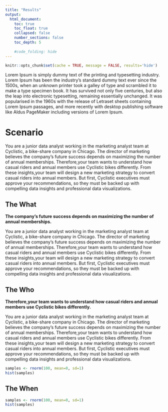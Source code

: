```yaml
---
title: "Results"
output:
  html_document:
    toc: true
    toc_float: true
    collapsed: false
    number_sections: false
    toc_depth: 5
    
    #code_folding: hide
---
```


```r
knitr::opts_chunk$set(cache = TRUE, message = FALSE, results='hide')
```
Lorem Ipsum is simply dummy text of the printing and typesetting industry. Lorem Ipsum has been the industry's standard dummy text ever since the 1500s, when an unknown printer took a galley of type and scrambled it to make a type specimen book. It has survived not only five centuries, but also the leap into electronic typesetting, remaining essentially unchanged. It was popularised in the 1960s with the release of Letraset sheets containing Lorem Ipsum passages, and more recently with desktop publishing software like Aldus PageMaker including versions of Lorem Ipsum.

# **Scenario**

You are a junior data analyst working in the marketing analyst team at Cyclistic, a bike-share company in Chicago. The director of marketing believes the company’s future success depends on maximizing the number of annual memberships. Therefore,your team wants to understand how casual riders and annual members use Cyclistic bikes differently. From these insights,your team will design a new marketing strategy to convert casual riders into annual members. But first, Cyclistic executives
must approve your recommendations, so they must be backed up with compelling data insights and professional data
visualizations.


## **The What**

**The company’s future success depends on maximizing the number of annual memberships.** 

You are a junior data analyst working in the marketing analyst team at Cyclistic, a bike-share company in Chicago. The director of marketing believes the company’s future success depends on maximizing the number of annual memberships. Therefore,your team wants to understand how casual riders and annual members use Cyclistic bikes differently. From these insights,your team will design a new marketing strategy to convert casual riders into annual members. But first, Cyclistic executives
must approve your recommendations, so they must be backed up with compelling data insights and professional data
visualizations.

## **The Who**

**Therefore,your team wants to understand how casual riders and annual members use Cyclistic bikes differently.**

You are a junior data analyst working in the marketing analyst team at Cyclistic, a bike-share company in Chicago. The director of marketing believes the company’s future success depends on maximizing the number of annual memberships. Therefore,your team wants to understand how casual riders and annual members use Cyclistic bikes differently. From these insights,your team will design a new marketing strategy to convert casual riders into annual members. But first, Cyclistic executives
must approve your recommendations, so they must be backed up with compelling data insights and professional data
visualizations.

```r
samples <- rnorm(100, mean=0, sd=1)
hist(samples)
```

## **The When**

```r
samples <- rnorm(100, mean=0, sd=1)
hist(samples)
```
